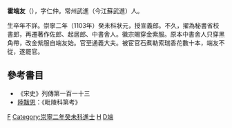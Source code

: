 '''霍端友'''（{{bd|?||?||}}），字仁仲。常州武進（今江蘇武進）人。

生卒年不詳。崇寧二年（1103年）癸未科狀元，授宣義郎。不久，擢為秘書省校書郎，再遷著作佐郎、起居郎、中書舍人。徽宗賜穿金紫服。原本中書舍人只穿黑角帶，改金紫服自端友始。官至通義大夫。被宦官石煮勒索瑞香花數十本，端友不從，遂罷官。 

==參考書目==
* 《宋史》列傳第一百一十三
* [[陸黻恩|陸黻恩]]：《毗陵科第考》

[[Category:宋朝狀元|F]]
[[Category:崇寧二年癸未科進士|Category:崇寧二年癸未科進士]]
[[Category:武進人|H]]
[[Category:霍姓|D端]]
